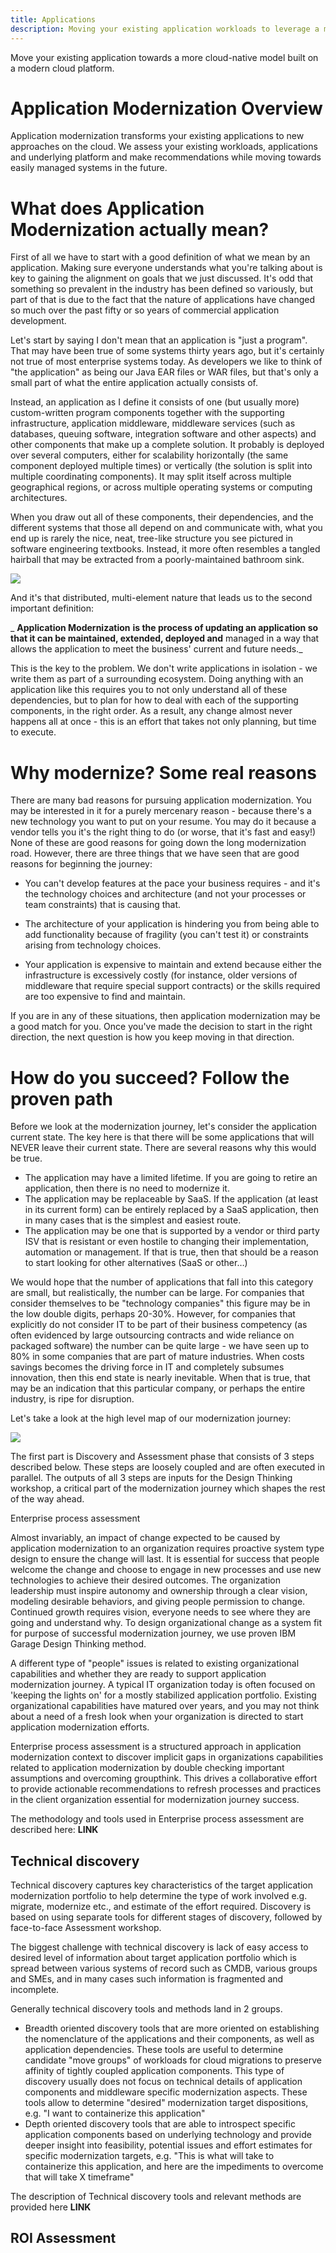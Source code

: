 ```yaml
---
title: Applications
description: Moving your existing application workloads to leverage a modern cloud platform
---
```


<PageDescription>

Move your existing application towards a more cloud-native model built on a modern cloud platform.

</PageDescription>

<Title> Application Modernization Overview </Title>

# Application Modernization Overview

Application modernization transforms your existing applications to new approaches on the cloud. We assess your existing workloads, applications and underlying platform and make recommendations while moving towards easily managed systems in the future.

# What does Application Modernization actually mean?

First of all we have to start with a good definition of what we mean by an application. Making sure everyone understands what you&#39;re talking about is key to gaining the alignment on goals that we just discussed. It&#39;s odd that something so prevalent in the industry has been defined so variously, but part of that is due to the fact that the nature of applications have changed so much over the past fifty or so years of commercial application development.

Let&#39;s start by saying I don&#39;t mean that an application is &quot;just a program&quot;. That may have been true of some systems thirty years ago, but it&#39;s certainly not true of most enterprise systems today. As developers we like to think of &quot;the application&quot; as being our Java EAR files or WAR files, but that&#39;s only a small part of what the entire application actually consists of.

Instead, an application as I define it consists of one (but usually more) custom-written program components together with the supporting infrastructure, application middleware, middleware services (such as databases, queuing software, integration software and other aspects) and other components that make up a complete solution. It probably is deployed over several computers, either for scalability horizontally (the same component deployed multiple times) or vertically (the solution is split into multiple coordinating components). It may split itself across multiple geographical regions, or across multiple operating systems or computing architectures.

When you draw out all of these components, their dependencies, and the different systems that those all depend on and communicate with, what you end up is rarely the nice, neat, tree-like structure you see pictured in software engineering textbooks. Instead, it more often resembles a tangled hairball that may be extracted from a poorly-maintained bathroom sink.

![](images/application.png)

And it&#39;s that distributed, multi-element nature that leads us to the second important definition:

_ **Application Modernization** __is the process of updating an application so that it can be maintained, extended, deployed and__ managed in a way that allows the application to meet the business&#39; current and future needs._

This is the key to the problem. We don&#39;t write applications in isolation - we write them as part of a surrounding ecosystem. Doing anything with an application like this requires you to not only understand all of these dependencies, but to plan for how to deal with each of the supporting components, in the right order. As a result, any change almost never happens all at once - this is an effort that takes not only planning, but time to execute.

# Why modernize? Some real reasons

There are many bad reasons for pursuing application modernization. You may be interested in it for a purely mercenary reason - because there&#39;s a new technology you want to put on your resume. You may do it because a vendor tells you it&#39;s the right thing to do (or worse, that it&#39;s fast and easy!) None of these are good reasons for going down the long modernization road. However, there are three things that we have seen that are good reasons for beginning the journey:

- You can&#39;t develop features at the pace your business requires - and it&#39;s the technology choices and architecture (and not your processes or team constraints) that is causing that.

- The architecture of your application is hindering you from being able to add functionality because of fragility (you can&#39;t test it) or constraints arising from technology choices.

- Your application is expensive to maintain and extend because either the infrastructure is excessively costly (for instance, older versions of middleware that require special support contracts) or the skills required are too expensive to find and maintain.

If you are in any of these situations, then application modernization may be a good match for you. Once you&#39;ve made the decision to start in the right direction, the next question is how you keep moving in that direction.

# How do you succeed? Follow the proven path

Before we look at the modernization journey, let&#39;s consider the application current state. The key here is that there will be some applications that will NEVER leave their current state. There are several reasons why this would be true.

- The application may have a limited lifetime. If you are going to retire an application, then there is no need to modernize it.
- The application may be replaceable by SaaS. If the application (at least in its current form) can be entirely replaced by a SaaS application, then in many cases that is the simplest and easiest route.
- The application may be one that is supported by a vendor or third party ISV that is resistant or even hostile to changing their implementation, automation or management. If that is true, then that should be a reason to start looking for other alternatives (SaaS or other…)

We would hope that the number of applications that fall into this category are small, but realistically, the number can be large. For companies that consider themselves to be &quot;technology companies&quot; this figure may be in the low double digits, perhaps 20-30%. However, for companies that explicitly do not consider IT to be part of their business competency (as often evidenced by large outsourcing contracts and wide reliance on packaged software) the number can be quite large - we have seen up to 80% in some companies that are part of mature industries. When costs savings becomes the driving force in IT and completely subsumes innovation, then this end state is nearly inevitable. When that is true, that may be an indication that this particular company, or perhaps the entire industry, is ripe for disruption.

Let&#39;s take a look at the high level map of our modernization journey:

![](images/journey.png)

The first part is Discovery and Assessment phase that consists of 3 steps described below. These steps are loosely coupled and are often executed in parallel. The outputs of all 3 steps are inputs for the Design Thinking workshop, a critical part of the modernization journey which shapes the rest of the way ahead.

Enterprise process assessment

Almost invariably, an impact of change expected to be caused by application modernization to an organization requires proactive system type design to ensure the change will last. It is essential for success that people welcome the change and choose to engage in new processes and use new technologies to achieve their desired outcomes. The organization leadership must inspire autonomy and ownership through a clear vision, modeling desirable behaviors, and giving people permission to change. Continued growth requires vision, everyone needs to see where they are going and understand why. To design organizational change as a system fit for purpose of successful modernization journey, we use proven IBM Garage Design Thinking method.

A different type of &quot;people&quot; issues is related to existing organizational capabilities and whether they are ready to support application modernization journey. A typical IT organization today is often focused on &#39;keeping the lights on&#39; for a mostly stabilized application portfolio. Existing organizational capabilities have matured over years, and you may not think about a need of a fresh look when your organization is directed to start application modernization efforts.

Enterprise process assessment is a structured approach in application modernization context to discover implicit gaps in organizations capabilities related to application modernization by double checking important assumptions and overcoming groupthink. This drives a collaborative effort to provide actionable recommendations to refresh processes and practices in the client organization essential for modernization journey success.

The methodology and tools used in Enterprise process assessment are described here: **LINK**

## Technical discovery

Technical discovery captures key characteristics of the target application modernization portfolio to help determine the type of work involved e.g. migrate, modernize etc., and estimate of the effort required. Discovery is based on using separate tools for different stages of discovery, followed by face-to-face Assessment workshop.

The biggest challenge with technical discovery is lack of easy access to desired level of information about target application portfolio which is spread between various systems of record such as CMDB, various groups and SMEs, and in many cases such information is fragmented and incomplete.

Generally technical discovery tools and methods land in 2 groups.

- Breadth oriented discovery tools that are more oriented on establishing the nomenclature of the applications and their components, as well as application dependencies. These tools are useful to determine candidate &quot;move groups&quot; of workloads for cloud migrations to preserve affinity of tightly coupled application components. This type of discovery usually does not focus on technical details of application components and middleware specific modernization aspects. These tools allow to determine &quot;desired&quot; modernization target dispositions, e.g. &quot;I want to containerize this application&quot;
- Depth oriented discovery tools that are able to introspect specific application components based on underlying technology and provide deeper insight into feasibility, potential issues and effort estimates for specific modernization targets, e.g. &quot;This is what will take to containerize this application, and here are the impediments to overcome that will take X timeframe&quot;

The description of Technical discovery tools and relevant methods are provided here **LINK**

## ROI Assessment